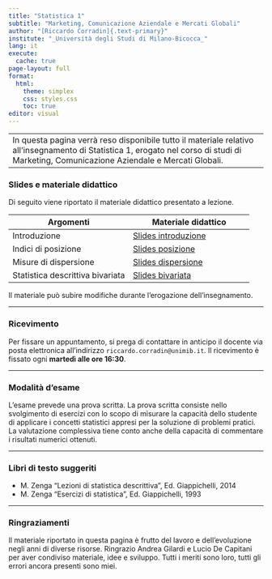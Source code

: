 ```yaml
---
title: "Statistica 1"
subtitle: "Marketing, Comunicazione Aziendale e Mercati Globali"
author: "[Riccardo Corradin]{.text-primary}"
institute: "_Università degli Studi di Milano-Bicocca_"
lang: it
execute:
  cache: true
page-layout: full
format:
  html:
    theme: simplex
    css: styles.css
    toc: true
editor: visual
---
```


|  |
|------------------------------------------------------------------------|
| In questa pagina verrà reso disponibile tutto il materiale relativo all'insegnamento di Statistica 1, erogato nel corso di studi di Marketing, Comunicazione Aziendale e Mercati Globali. |

### Slides e materiale didattico

Di seguito viene riportato il materiale didattico presentato a lezione.

| Argomenti | Materiale didattico |
|------------------------------------|------------------------------------|
| Introduzione | [Slides introduzione](slides/intro.pdf) |
| Indici di posizione | [Slides posizione](slides/posizione.pdf) |
| Misure di dispersione | [Slides dispersione](slides/dispersione.pdf) |
| Statistica descrittiva bivariata | [Slides bivariata](slides/bivariata.pdf) |

Il materiale può subire modifiche durante l'erogazione dell'insegnamento.

------------------------------------------------------------------------

### Ricevimento

Per fissare un appuntamento, si prega di contattare in anticipo il docente via posta elettronica all'indirizzo `riccardo.corradin@unimib.it`. Il ricevimento è fissato ogni **martedì alle ore 16:30**.

------------------------------------------------------------------------

### Modalità d'esame

L’esame prevede una prova scritta. La prova scritta consiste nello svolgimento di esercizi con lo scopo di misurare la capacità dello studente di applicare i concetti statistici appresi per la soluzione di problemi pratici. La valutazione complessiva tiene conto anche della capacità di commentare i risultati numerici ottenuti.

------------------------------------------------------------------------

### Libri di testo suggeriti

-   M. Zenga “Lezioni di statistica descrittiva”, Ed. Giappichelli, 2014
-   M. Zenga “Esercizi di statistica”, Ed. Giappichelli, 1993

------------------------------------------------------------------------

### Ringraziamenti

Il materiale riportato in questa pagina è frutto del lavoro e dell'evoluzione negli anni di diverse risorse. Ringrazio Andrea Gilardi e Lucio De Capitani per aver condiviso materiale, idee e sviluppo. Tutti i meriti sono loro, tutti gli errori ancora presenti sono miei.
